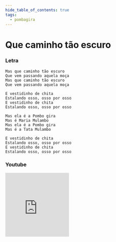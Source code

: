 ```yaml
---
hide_table_of_contents: true
tags:
  - pombagira
---
```


# Que caminho tão escuro

### Letra

```text
Mas que caminho tão escuro
Que vem passando aquela moça
Mas que caminho tão escuro
Que vem passando aquela moça

E vestidinho de chita
Estalando osso, osso por osso
E vestidinho de chita
Estalando osso, osso por osso

Mas ela é a Pombo gira
Mas é Maria Mulambo
Mas ela é a Pombo gira
Mas é a Tata Mulambo

E vestidinho de chita
Estalando osso, osso por osso
E vestidinho de chita
Estalando osso, osso por osso
```

### Youtube

<iframe
  width="200"
  height="200"
  src="https://www.youtube.com/embed/CUqo5ZbEuME"
  title="YouTube video player"
  frameborder="0"
  allow="accelerometer; autoplay; clipboard-write; encrypted-media; gyroscope; picture-in-picture; web-share"
  referrerpolicy="strict-origin-when-cross-origin"
  allowfullscreen
></iframe>
